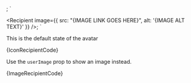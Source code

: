 
<Recipient userName="Recipient name" userEmail="email@example.com" />;
`

<Recipient image={{ src: "{IMAGE LINK GOES HERE}", alt: '{IMAGE ALT TEXT}' }} />;
`

<Section
	title="Icon"
	contained={true}
	style={{ paddingRight: 0, paddingBottom: 0, paddingLeft: 0 }}
>
	<p>This is the default state of the avatar</p>
	<Preview wrapper={true}>
		<Recipient userName="Recipient name" userEmail="email@example.com" />
	</Preview>
	<Snippet language="js">{IconRecipientCode}</Snippet>
</Section>

<Section
	title="Image"
	contained={true}
	style={{ paddingRight: 0, paddingBottom: 0, paddingLeft: 0 }}
>
	<p>
		Use the <Code small={true}>userImage</Code> prop to show an image instead.
	</p>
	<Preview wrapper={true}>
		<Recipient
			userName="Recipient name"
			userEmail="email@example.com"
			userImage={{
				src: image,
				alt: "image-alt",
			}}
		/>
	</Preview>
	<Snippet language="js">{ImageRecipientCode}</Snippet>
</Section>

